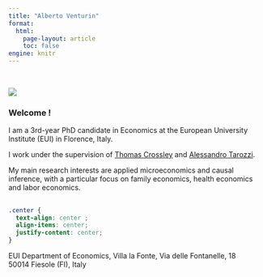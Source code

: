 ```yaml
---
title: "Alberto Venturin"
format: 
  html:
    page-layout: article
    toc: false
engine: knitr
---
```

<br>

:::{.grid}

:::{.g-col-8}
![](assets/pic-square.png)
:::

<!-- :::{.g} -->

<!-- ::: -->

:::{.g-col-4}


### Welcome ! 

I am a 3rd-year PhD candidate in Economics at the European University Institute (EUI) in Florence, Italy. 

I work under the supervision of [Thomas Crossley](https://sites.google.com/site/tfcrossley/) and [Alessandro Tarozzi](https://sites.google.com/site/alessandrotarozzi/home).

My main research interests are applied microeconomics and causal inference, with a particular focus on family economics, health economics and labor economics.


:::

:::


##

```css
.center {
  text-align: center ;
  align-items: center;
  justify-content: center;
}
```


::: {.center}
EUI Department of Economics, Villa la Fonte, Via delle Fontanelle, 18 <br>
50014 Fiesole (FI), Italy
:::

